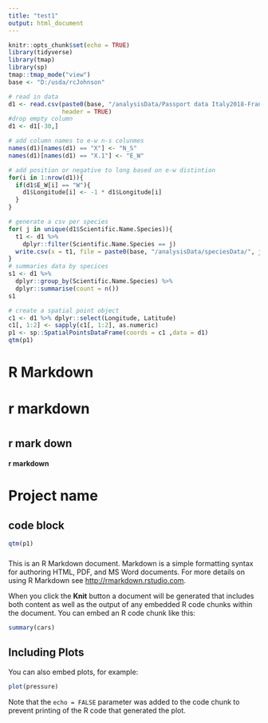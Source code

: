 ```yaml
---
title: "test1"
output: html_document
---
```


```r
knitr::opts_chunk$set(echo = TRUE)
library(tidyverse)
library(tmap)
library(sp)
tmap::tmap_mode("view")
base <- "D:/usda/rcJohnson"

# read in data 
d1 <- read.csv(paste0(base, "/analysisData/Passport data Italy2018-France 2017.csv"), 
               header = TRUE)
#drop empty column 
d1 <- d1[-30,]

# add column names to e-w n-s colunmes 
names(d1)[names(d1) == "X"] <- "N_S"
names(d1)[names(d1) == "X.1"] <- "E_W"

# add position or negative to long based on e-w distintion 
for(i in 1:nrow(d1)){
  if(d1$E_W[i] == "W"){
    d1$Longitude[i] <- -1 * d1$Longitude[i]
  }
}

# generate a csv per species 
for( j in unique(d1$Scientific.Name.Species)){
  t1 <- d1 %>%
    dplyr::filter(Scientific.Name.Species == j)
  write.csv(x = t1, file = paste0(base, "/analysisData/speciesData/", j,".csv" ))
}
# summaries data by specices 
s1 <- d1 %>%
  dplyr::group_by(Scientific.Name.Species) %>%
  dplyr::summarise(count = n())
s1

# create a spatial point object 
c1 <- d1 %>% dplyr::select(Longitude, Latitude)
c1[, 1:2] <- sapply(c1[, 1:2], as.numeric)
p1 <- sp::SpatialPointsDataFrame(coords = c1 ,data = d1)
qtm(p1)


```

# R Markdown
<h1>r markdown <h1/> 

## r mark down 
#### r markdown 


# Project name 

## code block 
```r
qtm(p1)

```


### 






This is an R Markdown document. Markdown is a simple formatting syntax for authoring HTML, PDF, and MS Word documents. For more details on using R Markdown see <http://rmarkdown.rstudio.com>.

When you click the **Knit** button a document will be generated that includes both content as well as the output of any embedded R code chunks within the document. You can embed an R code chunk like this:

```r
summary(cars)
```

## Including Plots

You can also embed plots, for example:

```r
plot(pressure)
```

Note that the `echo = FALSE` parameter was added to the code chunk to prevent printing of the R code that generated the plot.
